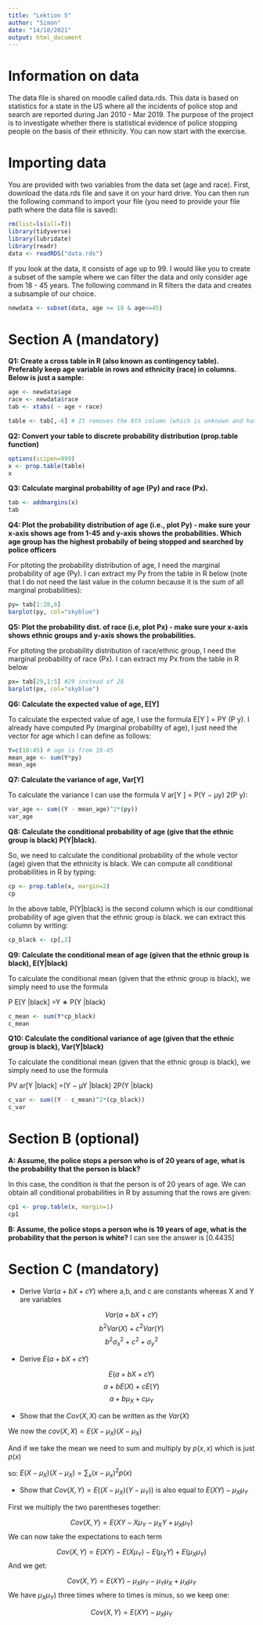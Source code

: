 ```yaml
---
title: "Lektion 5"
author: "Simon"
date: "14/10/2021"
output: html_document
---
```


# Information on data

The data file is shared on moodle called data.rds. This data is based on statistics for a state in the US where all the incidents of police stop and search are reported during Jan 2010 - Mar 2019. The purpose of the project is to investigate whether there is statistical evidence of police stopping people on the basis of their ethnicity. You can now start with the exercise.


# Importing data

You are provided with two variables from the data set (age and race). First, download the data.rds file and save it on your hard drive. You can then run the following command to import your file (you need to provide your file path where the data file is saved):


```r
rm(list=ls(all=T))
library(tidyverse)
library(lubridate)
library(readr)
data <- readRDS("data.rds")
```

If you look at the data, it consists of age up to 99. I would like you to create a subset of the sample where we can filter the data and only consider age from 18 - 45 years. The following command in R filters the data and creates a subsample of our choice.


```r
newdata <- subset(data, age >= 18 & age<=45)
```


# Section A (mandatory)

**Q1: Create a cross table in R (also known as contingency table). Preferably keep age variable in rows and ethnicity (race) in columns. Below is just a sample:**

```r
age <- newdata$age
race <- newdata$race
tab <- xtabs( ~ age + race)
```

```r
table <- tab[,-6] # It removes the 6th column (which is unknown and has zero entries)
```


**Q2: Convert your table to discrete probability distribution (prop.table function)**

```r
options(scipen=999)
x <- prop.table(table)
x
```


**Q3: Calculate marginal probability of age (Py) and race (Px).**

```r
tab <- addmargins(x)
tab
```


**Q4: Plot the probability distribution of age (i.e., plot Py) - make sure your x-axis shows age from 1-45 and y-axis shows the probabilities. Which age group has the highest probabily of being stopped and searched by police officers**

For pltoting the probability distribution of age, I need the marginal probability of age (Py). I can extract my Py from the table
in R below (note that I do not need the last value in the column because it is the sum of all marginal probabilities):

```r
py= tab[1:28,6]
barplot(py, col="skyblue")
```


**Q5: Plot the probability dist. of race (i.e, plot Px) - make sure your x-axis shows ethnic groups and y-axis shows the probabilities.**

For pltoting the probability distribution of race/ethnic group, I need the marginal probability of race (Px). I can extract my Px
from the table in R below

```r
px= tab[29,1:5] #29 instead of 28
barplot(px, col="skyblue")
```


**Q6: Calculate the expected value of age, E[Y]**

To calculate the expected value of age, I use the formula E[Y ] = PY (P y). I already have computed Py (marginal probability of
age), I just need the vector for age which I can define as follows:

```r
Y=c(18:45) # age is from 18-45
mean_age <- sum(Y*py)
mean_age
```


**Q7: Calculate the variance of age, Var[Y]**

To calculate the variance I can use the formula V ar[Y ] = P(Y − µy) 2(P y):

```r
var_age <- sum((Y - mean_age)^2*(py))
var_age
```


**Q8: Calculate the conditional probability of age (give that the ethnic group is black) P(Y|black).**

So, we need to calculate the conditional probability of the whole vector (age) given that the ethnicity is black. We can compute
all conditional probabilities in R by typing:

```r
cp <- prop.table(x, margin=2)
cp
```

In the above table, P(Y|black) is the second column which is our conditional probability of age given that the ethnic group is
black. we can extract this column by writing:
```r
cp_black <- cp[,2]
```
**Q9: Calculate the conditional mean of age (given that the ethnic group is black), E(Y|black)**

To calculate the conditional mean (given that the ethnic group is black), we simply need to use the formula

P E[Y |black] =Y ∗ P(Y |black)

```r
c_mean <- sum(Y*cp_black)
c_mean
```

**Q10: Calculate the conditional variance of age (given that the ethnic group is black), Var(Y|black)**

To calculate the conditional mean (given that the ethnic group is black), we simply need to use the formula

PV ar[Y |black] =(Y − µY |black) 2P(Y |black)

```r
c_var <- sum((Y - c_mean)^2*(cp_black))
c_var
```



# Section B (optional)

**A: Assume, the police stops a person who is of 20 years of age, what is the probability that the person is black?**

In this case, the condition is that the person is of 20 years of age. We can obtain all conditional probabilities in R by assuming that the rows are given:

```r
cp1 <- prop.table(x, margin=1)
cp1
```


**B: Assume, the police stops a person who is 19 years of age, what is the probability that the person is white?**
I can see the answer is [0.4435]

# Section C (mandatory)

- Derive $Var(a + bX + cY )$ where a,b, and c are constants whereas X and Y are variables

$$Var(a + bX + cY )$$
$$b^2 Var(X) + c^2 Var(Y)$$ 
$$b^2 \sigma_x^2 + c^2+\sigma_y^2$$

- Derive $E(a + bX + cY)$


$$E(a + bX + cY)$$
$$a + bE(X) + cE(Y)$$
$$a + b \mu_X + c \mu_Y$$

- Show that the $Cov(X, X)$ can be written as the $Var(X)$

We now the $cov(X,X) = E(X-\mu_X) (X- \mu_X)$

And if we take the mean we need to sum and multiply by $p(x,x)$ which is just $p(x)$

so: $E(X-\mu_X) (X- \mu_X)= \sum_x (x- \mu_x)^2 p(x)$


- Show that $Cov(X, Y ) = E((X − \mu_X)(Y − \mu_Y))$ is also equal to $E(XY) − \mu_X\mu_Y$

First we multiply the two parentheses together: 

$$Cov(X, Y ) = E(XY - X \mu_Y -\mu_X Y + \mu_X \mu_Y)$$
We can now take the expectations to each term 

$$Cov(X, Y ) = E(XY) - E(X \mu_Y) - E(\mu_X Y) + E(\mu_X \mu_Y)$$
And we get: 

$$Cov(X, Y ) = E(XY) - \mu_X \mu_Y - \mu_Y \mu_X + \mu_X \mu_Y$$
We have $\mu_X \mu_Y)$ three times where to times is minus, so we keep one:

$$Cov(X, Y ) = E(XY) - \mu_X \mu_Y$$






